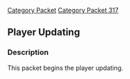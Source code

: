 [[Category Packet]]
[[Category Packet 317]]
== Player Updating ==

=== Description ===

This packet begins the player updating.